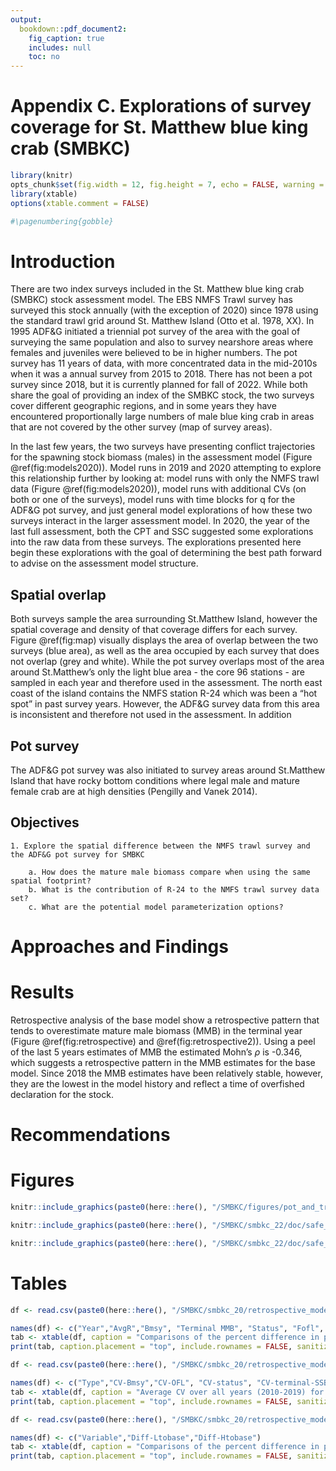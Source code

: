 ```yaml
---
output:
  bookdown::pdf_document2:
    fig_caption: true
    includes: null
    toc: no
---
```

# Appendix C. Explorations of survey coverage for St. Matthew blue king crab (SMBKC) {-}


```r
library(knitr)
opts_chunk$set(fig.width = 12, fig.height = 7, echo = FALSE, warning = FALSE, message = FALSE,  dpi=300)
library(xtable)
options(xtable.comment = FALSE)
```

\pagenumbering{arabic}
```r
#\pagenumbering{gobble}

```


# Introduction{-}
There are two index surveys included in the St. Matthew blue king crab (SMBKC) stock assessment model. The EBS NMFS Trawl survey has surveyed this stock annually (with the exception of 2020) since 1978 using the standard trawl grid around St. Matthew Island (Otto et al. 1978, XX). 
In 1995 ADF&G initiated a triennial pot survey of the area with the goal of surveying the same population and also to survey nearshore areas where females and juveniles were believed to be in higher numbers. The pot survey has 11 years of data, with more concentrated data in the mid-2010s when it was a annual survey from 2015 to 2018. There has not been a pot survey since 2018, but it is currently planned for fall of 2022. While both share the goal of providing an index of the SMBKC stock, the two surveys cover different geographic regions, and in some years they have encountered proportionally large numbers of male blue king crab in areas that are not covered by the other survey (map of survey areas).

In the last few years, the two surveys have presenting conflict trajectories for the spawning stock biomass (males) in the assessment model (Figure \@ref(fig:models2020)). Model runs in 2019 and 2020 attempting to explore this relationship further by looking at: model runs with only the NMFS trawl data (Figure \@ref(fig:models2020)), model runs with additional CVs (on both or one of the surveys), model runs with time blocks for q for the ADF&G pot survey, and just general model explorations of how these two surveys interact in the larger assessment model. 
In 2020, the year of the last full assessment, both the CPT and SSC suggested some explorations into the raw data from these surveys. The explorations presented here begin these explorations with the goal of determining the best path forward to advise on the assessment model structure.

## Spatial overlap {-}
Both surveys sample the area surrounding St.Matthew Island, however the spatial coverage and density of that coverage differs for each survey. Figure \@ref(fig:map) visually displays the area of overlap between the two surveys (blue area), as well as the area occupied by each survey that does not overlap (grey and white). While the pot survey overlaps most of the area around St.Matthew's only the light blue area - the core 96 stations - are sampled in each year and therefore used in the assessment. The north east coast of the island contains the NMFS station R-24 which was been a "hot spot" in past survey years. However, the ADF&G survey data from this area is inconsistent and therefore not used in the assessment. 
In addition

## Pot survey {-}
The ADF&G pot survey was also initiated to survey areas around St.Matthew Island that have rocky bottom conditions where legal male and mature female crab are at high densities (Pengilly and Vanek 2014). 

## Objectives {-}

    1. Explore the spatial difference between the NMFS trawl survey and the ADF&G pot survey for SMBKC

        a. How does the mature male biomass compare when using the same spatial footprint?
        b. What is the contribution of R-24 to the NMFS trawl survey data set?
        c. What are the potential model parameterization options?


# Approaches and Findings {-}



# Results {-}
Retrospective analysis of the base model show a retrospective pattern that tends to overestimate mature male biomass (MMB) in the terminal year (Figure \@ref(fig:retrospective) and \@ref(fig:retrospective2)). Using a peel of the last 5 years estimates of MMB the estimated Mohn's $\rho$ is -0.346, which suggests a retrospective pattern in the MMB estimates for the base model. Since 2018 the MMB estimates have been relatively stable, however, they are the lowest in the model history and reflect a time of overfished declaration for the stock. 



# Recommendations  {-}




\pagebreak 

# Figures {-}

```r
knitr::include_graphics(paste0(here::here(), "/SMBKC/figures/pot_and_trawl_stations_map.png"), dpi = 125)
```


```r
knitr::include_graphics(paste0(here::here(), "/SMBKC/smbkc_22/doc/safe_figure/2020mod_scen_ssb_wprojected_yr.png"), dpi = 125)
```

```r
knitr::include_graphics(paste0(here::here(), "/SMBKC/smbkc_22/doc/safe_figure/cpue.png"), dpi = 125)
```



\pagebreak 
# Tables {-}

```r
df <- read.csv(paste0(here::here(), "/SMBKC/smbkc_20/retrospective_model_1/figures/stats_summary_compare_table2.csv"))

names(df) <- c("Year","AvgR","Bmsy", "Terminal MMB", "Status", "Fofl", "OFL")
tab <- xtable(df, caption = "Comparisons of the percent difference in parameter estimates for the retrospective models with and without the terminal year of survey data.", label = "tab:diff-compare", digits = 3)
print(tab, caption.placement = "top", include.rownames = FALSE, sanitize.text.function = function(x){x}, NA.string = "-")
```

```r
df <- read.csv(paste0(here::here(), "/SMBKC/smbkc_20/retrospective_model_1/figures/CV_summary_compare_table.csv"))

names(df) <- c("Type","CV-Bmsy","CV-OFL", "CV-status", "CV-terminal-SSB")
tab <- xtable(df, caption = "Average CV over all years (2010-2019) for normal retrospective runs and those missing the terminal year of survey data. ", label = "tab:diff-cv", digits = 2)
print(tab, caption.placement = "top", include.rownames = FALSE, sanitize.text.function = function(x){x}, NA.string = "-")
```


```r
df <- read.csv(paste0(here::here(), "/SMBKC/smbkc_20/retrospective_model_1/figures/stats_summary_app3_table.csv"))

names(df) <- c("Variable","Diff-Ltobase","Diff-Htobase")
tab <- xtable(df, caption = "Comparisons of the percent difference in parameter estimates for the low and high models in approach 3 compared to the 2020 base model (16.0).", label = "tab:app3-results", digits = 3)
print(tab, caption.placement = "top", include.rownames = FALSE, sanitize.text.function = function(x){x}, NA.string = "-")
```